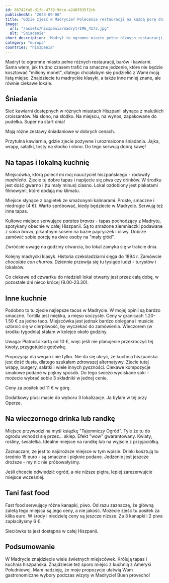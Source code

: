 ```yaml
---
id: 66742fa5-d1fc-4739-9dce-a248f835f2cb
publishedAt: "2023-09-06"
title: "Gdzie zjeść w Madrycie? Polecenia restauracji na każdą porę dnia i kieszeń"
image:
  url: "/assets/hiszpania/madryt/IMG_4173.jpg"
  alt: "Śniadanie"
short_description: 'Madryt to ogromne miasto pełne różnych restauracji, barów i kawiarni. Sama wiem, jak trudno czasem trafić na smaczne jedzenie, które nie będzie kosztować "miliony monet", dlatego chciałabym się podzielić z Wami moją listą miejsc.'
category: "europa"
countries: "hiszpania"
---
```


Madryt to ogromne miasto pełne różnych restauracji, barów i kawiarni. Sama wiem, jak trudno czasem trafić na smaczne jedzenie, które nie będzie kosztować "miliony monet", dlatego chciałabym się podzielić z Wami moją listą miejsc. Znajdziecie tu madryckie klasyki, a także inne mniej znane, ale równie ciekawe lokale.

## Śniadania

<MapLink
  url="https://www.google.com/search?sca_esv=561727227&tbs=lf:1,lf_ui:4&tbm=lcl&sxsrf=AB5stBh2CTMQac_5tLPUj-L2-Qt7yoyNsg:1693514266209&q=manolo%20bakes%20madrid&rflfq=1&num=10&sa=X&ved=2ahUKEwjeoomi4IeBAxWEAhAIHemIDukQjGp6BAghEAE&biw=1440&bih=783&dpr=2#rlfi=hd:;si:;mv:%5B%5B40.4833958,-3.5782409%5D,%5B40.4168758,-3.7274379%5D%5D;tbs:lrf:!1m4!1u3!2m2!3m1!1e1!2m1!1e3!3sIAE,lf:1,lf_ui:4"
  label="Manolo Bakes"
  isHeading={true}
/>

Sieć kawiarni dostępnych w różnych miastach Hiszpanii słynąca z malutkich croissantów. Na słono, na słodko. Na miejscu, na wynos, zapakowane do pudełka. Super na start dnia!

Mają różne zestawy śniadaniowe w dobrych cenach.

<MapLink
  url="https://www.google.com/maps/place/Brunch+Club/@40.4216,-3.7028222,15z/data=!4m6!3m5!1s0xd4228878a42a065:0x8ef2daa5eab88a85!8m2!3d40.4216!4d-3.7028222!16s/g/11dxdkssvq?entry=ttu"
  label="Brunch Club"
  isHeading={true}
/>

Przytulna kawiarnia, gdzie zjecie pożywne i urozmaicone śniadania. Jajka, wrapy, sałatki, tosty na słodko i słono. Do tego serwują dobrą kawę!

## Na tapas i lokalną kuchnię

<MapLink
  url="https://www.google.com/maps/place/Taberna+El+Sur/@40.4110462,-3.6995318,15z/data=!4m6!3m5!1s0xd42262a45893189:0x714e51ad654c3d4c!8m2!3d40.4110462!4d-3.6995318!16s/g/1thkb107?entry=ttu"
  label="Taberna El Sur"
  isHeading={true}
/>

Miejscówka, którą polecił mi mój nauczyciel hiszpańskiego - rodowity _madrileño_. Zjecie tu dobre tapas i napijecie się piwa czy drinków. W środku jest dość gwarno i (tu mały minus) ciasno. Lokal ozdobiony jest plakatami filmowymi, które dodają mu klimatu.

<MapLink
  url="https://www.google.com/maps/place/Bar+La+Campana/@40.4149117,-3.7068219,15z/data=!4m2!3m1!1s0x0:0xce01fda329a51776?sa=X&ved=2ahUKEwj1sp2p6oeBAxUjFRAIHZ5_AfYQ_BJ6BAheEAA&ved=2ahUKEwj1sp2p6oeBAxUjFRAIHZ5_AfYQ_BJ6BAh-EAg"
  label="Bar La Campana"
  isHeading={true}
/>

Miejsce słynące z bagietek ze smażonymi kalmarami. Proste, smaczne i niedrogie (4 €). Warto spróbować, kiedy będziecie w Madrycie. Serwują też inne tapas.

<MapLink
  url="https://www.google.com/maps/place/Las+Bravas/@40.4161465,-3.7046228,17z/data=!3m1!4b1!4m6!3m5!1s0xd4228807ac6879d:0x92eedc7c21d3de5a!8m2!3d40.4161465!4d-3.7020479!16s%2Fg%2F1hm2stwx2?entry=ttu"
  label="Las Bravas"
  isHeading={true}
/>

Kultowe miejsce serwujące _patatas bravas_ - tapas pochodzący z Madrytu, spotykany obecnie w całej Hiszpanii. Są to smażone ziemniaczki podawane z _salsa brava_, pikantnym sosem na bazie papryczek i oliwy. Dobrze zamówić sobie porcję na dwie osoby na "mały głód".

Zwróćcie uwagę na godziny otwarcia, bo lokal zamyka się w trakcie dnia.

<MapLink
  url="https://www.google.com/search?sca_esv=561979705&tbs=lf:1,lf_ui:4&tbm=lcl&sxsrf=AB5stBjrSv-ANrLPOt7ehOgrGvZW3QzWXg:1693597239034&q=Chocolateria%20San%20Gin%C3%A9s&rflfq=1&num=10&ved=2ahUKEwiJ1cyulYqBAxXtGBAIHcYqCicQtgN6BAgaEAY#rlfi=hd:;si:7536165071040463829,l,ChdDaG9jb2xhdGVyaWEgU2FuIEdpbsOpcyIDiAEBSKWstHNaLxAAEAEQAhgAGAEYAiIXY2hvY29sYXRlcmlhIHNhbiBnaW7DqXMqCAgCEAAQARACkgEOY2hvY29sYXRlX2NhZmWqAT8QATIeEAEiGvfbALepNiY4tEzTlF04KxHrkfpMv9RksZBTMhsQAiIXY2hvY29sYXRlcmlhIHNhbiBnaW7DqXM;mv:%5B%5B40.446019299999996,-3.6721459%5D,%5B40.4150834,-3.7088858000000005%5D%5D"
  label="Chocolateria San Ginés"
  isHeading={true}
/>

Kolejny madrycki klasyk. Historia czekoladziarni sięga do 1894 r. Zamówcie _chocolate con churros_. Dziennie przewija się tu tysiące ludzi - turystów i lokalsów.

Co ciekawe od czwartku do niedzieli lokal otwarty jest przez całą dobę, w pozostałe dni nieco krócej (8.00-23.30).

## Inne kuchnie

<MapLink
  url="https://www.google.com/maps/place/Takos+Al+Pastor/@40.4193727,-3.7033354,15z/data=!4m16!1m9!3m8!1s0xd42287dec736e4f:0x5156e65b93e6f08a!2sTakos+Al+Pastor!8m2!3d40.4193727!4d-3.7033354!9m1!1b1!16s/g/11bbrldnh1!3m5!1s0xd42287dec736e4f:0x5156e65b93e6f08a!8m2!3d40.4193727!4d-3.7033354!16s/g/11bbrldnh1?entry=ttu"
  label="Takos Al Pastor"
  isHeading={true}
/>

Podobno to tu zjecie najlepsze tacos w Madrycie. W mojej opinii są bardzo smaczne. Tortilla jest miękka, a mięso soczyste. Ceny w granicach 1.20-1.50 € za jedno taco.
Miejscówka jest jednak bardzo oblegana i musicie uzbroić się w cierpliwość, by wyczekać do zamówienia. Wieczorem (w środku tygodnia) stałam w kolejce około godziny.

Uwaga: Płatność kartą od 10 €, więc jeśli nie planujecie przekroczyć tej kwoty, przygotujcie gotówkę.

<MapLink
  url="https://www.google.com/search?q=sanissimo%20madrid&oq=sa&gs_lcrp=EgZjaHJvbWUqBggAEEUYOzIGCAAQRRg7MgYIARBFGDsyBggCEEUYOTIGCAMQRRg7MgYIBBBFGD0yBggFEEUYPDIGCAYQRRg9MgYIBxBFGDzSAQgyNDExajBqN6gCALACAA&sourceid=chrome&ie=UTF-8#rlimm=8386435660173093528"
  label="Sanissimo Opera Vegan"
  isHeading={true}
/>

Propozycja dla wegan i nie tylko. Nie da się ukryć, że kuchnia hiszpańska jest dość tłusta, dlatego szukałam zdrowszej alternatywy. Zjecie tutaj wrapy, burgery, sałatki i wiele innych pyszności. Ciekawe kompozycje smakowe podane w piękny sposób. Do tego świeżo wyciskane soki - możecie wybrać sobie 3 składniki w jednej cenie.

Ceny za posiłek od 11 € w górę.

Dodatkowy plus: macie do wyboru 3 lokalizacje. Ja byłam w tej przy Operze.

## Na wieczornego drinka lub randkę

<MapLink
  url="https://www.google.com/maps/place/Garden+of+Salvador+Bachiller/@40.4190923,-3.702268,15z/data=!4m6!3m5!1s0xd422887433e64dd:0x4d2999209971347!8m2!3d40.4190923!4d-3.702268!16s/g/1q6n2wslm?entry=ttu"
  label="El Jardin de Salvador Bachiller"
  isHeading={true}
/>

Miejsce przywodzi na myśl książkę "Tajemniczy Ogród". Tyle że tu do ogrodu wchodzi się przez... sklep. Efekt "wow" gwarantowany. Kwiaty, rośliny, światełka. Idealne miejsce na randkę lub na wyjście z przyjaciółką.

Zaznaczam, że jest to najdroższe miejsce w tym wpisie. Drinki kosztują tu średnio 15 euro - są smaczne i pięknie podane. Jedzenie jest jeszcze droższe - my nic nie próbowałyśmy.

Jeśli chcecie odwiedzić ogród, a nie niższe piętra, lepiej zarezerwujcie miejsce wcześniej.

## Tani fast food

<MapLink
  url="https://www.google.com/search?sca_esv=561727227&tbs=lf:1,lf_ui:4&tbm=lcl&sxsrf=AB5stBjUq0aCVpVz-BX-xdtWadwCa2qfLg:1693518970183&q=100%20montaditos%20madryt&rflfq=1&num=10&sa=X&ved=2ahUKEwjOlY3l8YeBAxW3KhAIHV44AG0QjGp6BAgdEAE&biw=1440&bih=783&dpr=2#rlfi=hd:;si:;mv:%5B%5B40.458946399999995,-3.6634276999999993%5D,%5B40.397836700000006,-3.7230923%5D%5D;tbs:lrf:!1m4!1u3!2m2!3m1!1e1!2m1!1e3!3sIAE,lf:1,lf_ui:4"
  label="100 Montaditos"
  isHeading={true}
/>

Fast food serwujący różne kanapki, piwo. Od razu zaznaczę, że główną zaletą tego miejsca są jego ceny, a nie jakość. Możecie zjeść tu posiłek za kilka euro. W środy i niedzielę ceny są jeszcze niższe. Za 3 kanapki i 2 piwa zapłaciłyśmy 6 €.

Sieciówka ta jest dostępna w całej Hiszpanii.

## Podsumowanie

W Madrycie znajdziecie wiele świetnych miejscówek. Królują tapas i kuchnia hiszpańska. Znajdziecie też sporo miejsc z kuchnią z Ameryki Południowej. Mam nadzieję, że moje propozycje ułatwią Wam gastronomiczne wybory podczas wizyty w Madrycie! Buen provecho!
